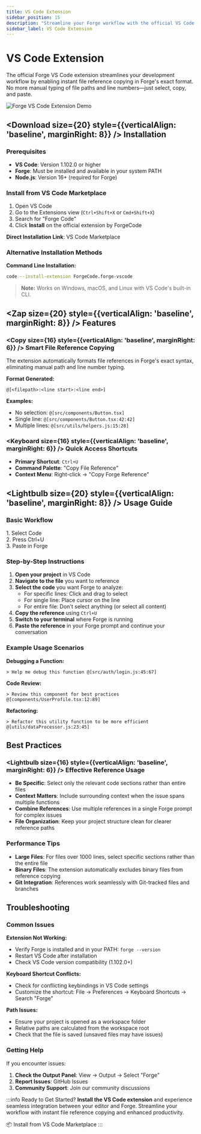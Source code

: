 ```yaml
---
title: VS Code Extension
sidebar_position: 15
description: "Streamline your Forge workflow with the official VS Code extension for quick file reference copying and enhanced IDE integration."
sidebar_label: VS Code Extension
---
```



# VS Code Extension

The official Forge VS Code extension streamlines your development workflow by enabling instant file reference copying in Forge's exact format. No more manual typing of file paths and line numbers—just select, copy, and paste.

![Forge VS Code Extension Demo](../static/blog/demo_vscode.gif)

## <Download size={20} style={{verticalAlign: 'baseline', marginRight: 8}} /> Installation

### Prerequisites

- **VS Code**: Version 1.102.0 or higher
- **Forge**: Must be installed and available in your system PATH
- **Node.js**: Version 16+ (required for Forge)

### Install from VS Code Marketplace

1. Open VS Code
2. Go to the Extensions view (`Ctrl+Shift+X` or `Cmd+Shift+X`)
3. Search for "Forge Code"
4. Click **Install** on the official extension by ForgeCode

**Direct Installation Link**: <CustomLink href="https://marketplace.visualstudio.com/items?itemName=ForgeCode.forge-vscode">VS Code Marketplace</CustomLink>

### Alternative Installation Methods

**Command Line Installation:**
```bash
code --install-extension ForgeCode.forge-vscode
```

> **Note:** Works on Windows, macOS, and Linux with VS Code's built-in CLI.

## <Zap size={20} style={{verticalAlign: 'baseline', marginRight: 8}} /> Features

### <Copy size={16} style={{verticalAlign: 'baseline', marginRight: 6}} /> Smart File Reference Copying

The extension automatically formats file references in Forge's exact syntax, eliminating manual path and line number typing.

**Format Generated:**
```
@[<filepath>:<line start>:<line end>]
```

**Examples:**
- No selection: `@[src/components/Button.tsx]`
- Single line: `@[src/components/Button.tsx:42:42]`
- Multiple lines: `@[src/utils/helpers.js:15:28]`
### <Keyboard size={16} style={{verticalAlign: 'baseline', marginRight: 6}} /> Quick Access Shortcuts

- **Primary Shortcut**: `Ctrl+U`
- **Command Palette**: "Copy File Reference"
- **Context Menu**: Right-click → "Copy Forge Reference"

## <Lightbulb size={20} style={{verticalAlign: 'baseline', marginRight: 8}} /> Usage Guide

### Basic Workflow

<div style={{display: 'flex', alignItems: 'center', gap: '12px', margin: '16px 0'}}>
  <div style={{background: 'var(--ifm-color-emphasis-200)', color: 'var(--ifm-color-content)', padding: '8px 12px', borderRadius: '6px', fontSize: '14px', fontWeight: '500'}}>1. Select Code</div>
  <ArrowRight size={16} style={{color: 'var(--ifm-color-content-secondary)'}} />
  <div style={{background: 'var(--ifm-color-emphasis-200)', color: 'var(--ifm-color-content)', padding: '8px 12px', borderRadius: '6px', fontSize: '14px', fontWeight: '500'}}>2. Press Ctrl+U</div>
  <ArrowRight size={16} style={{color: 'var(--ifm-color-content-secondary)'}} />
  <div style={{background: 'var(--ifm-color-emphasis-200)', color: 'var(--ifm-color-content)', padding: '8px 12px', borderRadius: '6px', fontSize: '14px', fontWeight: '500'}}>3. Paste in Forge</div>
</div>

### Step-by-Step Instructions

1. **Open your project** in VS Code
2. **Navigate to the file** you want to reference
3. **Select the code** you want Forge to analyze:
   - For specific lines: Click and drag to select
   - For single line: Place cursor on the line
   - For entire file: Don't select anything (or select all content)
4. **Copy the reference** using `Ctrl+U`
5. **Switch to your terminal** where Forge is running
6. **Paste the reference** in your Forge prompt and continue your conversation

### Example Usage Scenarios

**Debugging a Function:**
```
> Help me debug this function @[src/auth/login.js:45:67]
```

**Code Review:**
```
> Review this component for best practices @[components/UserProfile.tsx:12:89]
```

**Refactoring:**
```
> Refactor this utility function to be more efficient @[utils/dataProcessor.js:23:45]
```

## Best Practices

### <Lightbulb size={16} style={{verticalAlign: 'baseline', marginRight: 6}} /> Effective Reference Usage

- **Be Specific**: Select only the relevant code sections rather than entire files
- **Context Matters**: Include surrounding context when the issue spans multiple functions
- **Combine References**: Use multiple references in a single Forge prompt for complex issues
- **File Organization**: Keep your project structure clean for clearer reference paths

### Performance Tips

- **Large Files**: For files over 1000 lines, select specific sections rather than the entire file
- **Binary Files**: The extension automatically excludes binary files from reference copying
- **Git Integration**: References work seamlessly with Git-tracked files and branches

## Troubleshooting

### Common Issues

**Extension Not Working:**
- Verify Forge is installed and in your PATH: `forge --version`
- Restart VS Code after installation
- Check VS Code version compatibility (1.102.0+)

**Keyboard Shortcut Conflicts:**
- Check for conflicting keybindings in VS Code settings
- Customize the shortcut: File → Preferences → Keyboard Shortcuts → Search "Forge"

**Path Issues:**
- Ensure your project is opened as a workspace folder
- Relative paths are calculated from the workspace root
- Check that the file is saved (unsaved files may have issues)

### Getting Help

If you encounter issues:

1. **Check the Output Panel**: View → Output → Select "Forge"
2. **Report Issues**: <CustomLink href="https://github.com/antinomyhq/forge/issues">GitHub Issues</CustomLink>
3. **Community Support**: Join our community discussions

:::info Ready to Get Started?
**Install the VS Code extension** and experience seamless integration between your editor and Forge. Streamline your workflow with instant file reference copying and enhanced productivity.

<CustomLink href="https://marketplace.visualstudio.com/items?itemName=ForgeCode.forge-vscode">📦 Install from VS Code Marketplace</CustomLink>
:::
